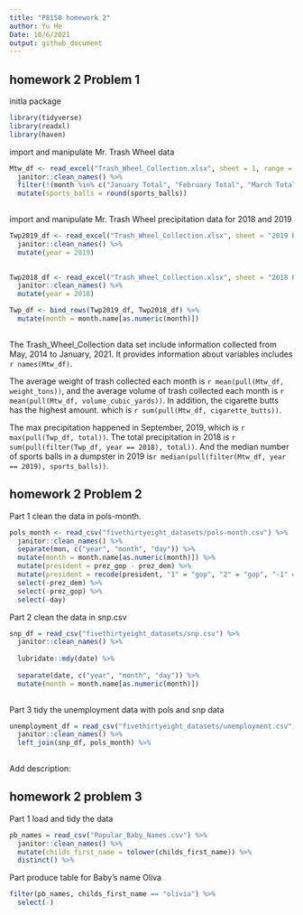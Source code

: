 ```yaml
---
title: "P8150 homework 2"
author: Yu He
Date: 10/6/2021
output: github_document
---
```


## homework 2 Problem 1
initla package

```r
library(tidyverse)
library(readxl)
library(haven)
```

import and manipulate Mr. Trash Wheel data

```r
Mtw_df <- read_excel("Trash_Wheel_Collection.xlsx", sheet = 1, range = "A2:N408") %>% 
  janitor::clean_names() %>% 
  filter(!(month %in% c("January Total", "February Total", "March Total", "April Total", "May Total", "June Total", "July Total", "August Total", "September Total", "October Total", "November  Total", "December Total", "Grand Total"))) %>% 
  mutate(sports_balls = round(sports_balls))
  
```

import and manipulate Mr. Trash Wheel precipitation data for 2018 and 2019

```r
Twp2019_df <- read_excel("Trash_Wheel_Collection.xlsx", sheet = "2019 Precipitation", range = "A2:B14") %>% 
  janitor::clean_names() %>% 
  mutate(year = 2019)
  

Twp2018_df <- read_excel("Trash_Wheel_Collection.xlsx", sheet = "2018 Precipitation",  range = "A2:B14") %>% 
  janitor::clean_names() %>% 
  mutate(year = 2018)

Twp_df <- bind_rows(Twp2019_df, Twp2018_df) %>% 
  mutate(month = month.name[as.numeric(month)])
  
```

The Trash_Wheel_Collection data set include information collected from May, 2014 to January, 2021. It provides information about variables includes `r names(Mtw_df)`.

The average weight of trash collected each month is `r mean(pull(Mtw_df, weight_tons))`, and the average volume of trash collected each month is `r mean(pull(Mtw_df, volume_cubic_yards))`. In addition, the cigarette butts has the highest amount. which is `r sum(pull(Mtw_df, cigarette_butts))`.

The max precipitation happened in September, 2019, which is `r max(pull(Twp_df, total))`. The total precipitation in 2018 is `r sum(pull(filter(Twp_df, year == 2018), total))`. And the median number of sports balls in a dumpster in 2019 is`r median(pull(filter(Mtw_df, year == 2019), sports_balls))`.

## homework 2 Problem 2

Part 1 clean the data in pols-month. 
```r
pols_month <- read_csv("fivethirtyeight_datasets/pols-month.csv") %>% 
  janitor::clean_names() %>% 
  separate(mon, c("year", "month", "day")) %>% 
  mutate(month = month.name[as.numeric(month)]) %>% 
  mutate(president = prez_gop - prez_dem) %>% 
  mutate(president = recode(president, "1" = "gop", "2" = "gop", "-1" = "dem")) %>% 
  select(-prez_dem) %>% 
  select(-prez_gop) %>% 
  select(-day)
```


Part 2 clean the data in snp.csv

```r
snp_df = read_csv("fivethirtyeight_datasets/snp.csv") %>% 
  janitor::clean_names() %>% 
  
  lubridate::mdy(date) %>% 
  
  separate(date, c("year", "month", "day")) %>% 
  mutate(month = month.name[as.numeric(month)])
  
```

Part 3 tidy the unemployment data with pols and snp data

```r
unemployment_df = read_csv("fivethirtyeight_datasets/unemployment.csv") %>% 
  janitor::clean_names() %>% 
  left_join(snp_df, pols_month) %>% 
  
```
 
Add description:




## homework 2 problem 3
Part 1 load and tidy the data

```r
pb_names = read_csv("Popular_Baby_Names.csv") %>% 
  janitor::clean_names() %>% 
  mutate(childs_first_name = tolower(childs_first_name)) %>% 
  distinct() %>% 

```

Part produce table for Baby's name Oliva

```r
filter(pb_names, childs_first_name == "olivia") %>% 
  select(-)
```




























